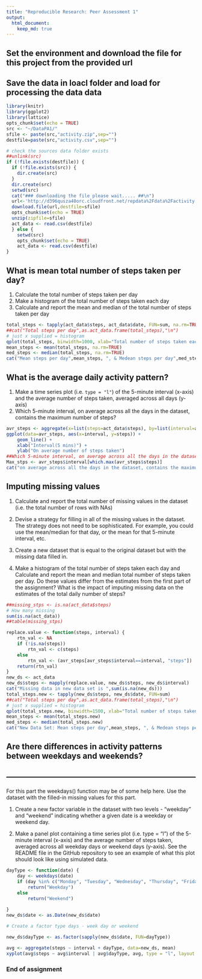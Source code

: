 ```yaml
---
title: "Reproducible Research: Peer Assessment 1"
output: 
  html_document:
    keep_md: true
---
```

## Set the environment and download the file for this project from the provided url
## Save the data in loacl folder and load for processing the data data
```r
library(knitr)
library(ggplot2)
library(lattice)
opts_chunk$set(echo = TRUE)
src <- "~/DataPA1/"
sfile <- paste(src,"activity.zip",sep="")
destfile=paste(src,"activity.csv",sep="")

# check the sources data folder exists
##unlink(src)
if (!file.exists(destfile)) {
  if (!file.exists(src)) {
    dir.create(src)
  }
  dir.create(src)
  setwd(src)
  cat("### downloading the file please wait..... ##\n")
  url<-'http://d396qusza40orc.cloudfront.net/repdata%2Fdata%2Factivity.zip'
  download.file(url,destfile=sfile)
  opts_chunk$set(echo = TRUE)
  unzip(zipfile=sfile)
  act_data <- read.csv(destfile)
  } else {
    setwd(src)
    opts_chunk$set(echo = TRUE)
    act_data <- read.csv(destfile)
}
```

## What is mean total number of steps taken per day?
1. Calculate the total number of steps taken per day
2. Make a histogram of the total number of steps taken each day
3. Calculate and report the mean and median of the total number of steps taken per day

```r
total_steps <- tapply(act_data$steps, act_data$date, FUN=sum, na.rm=TRUE)
##cat("Total steps per day",as.act_data.frame(total_steps),"\n")
# just x supplied = histogram
qplot(total_steps, binwidth=1000, xlab="Total number of steps taken each day", ylab="# of times in a day(Frequency)",main="Histogram of number of steps")
mean_steps <- mean(total_steps, na.rm=TRUE)
med_steps <- median(total_steps, na.rm=TRUE)
cat("Mean steps per day",mean_steps, ", & Medean steps per day",med_steps," \n")
```

## What is the average daily activity pattern?
1. Make a time series plot (i.e. `type = "l"`) of the 5-minute
   interval (x-axis) and the average number of steps taken, averaged
   across all days (y-axis)
2. Which 5-minute interval, on average across all the days in the dataset, contains the maximum number of steps?

```r
avr_steps <- aggregate(x=list(steps=act_data$steps), by=list(interval=act_data$interval),FUN=mean, na.rm=TRUE)
ggplot(data=avr_steps, aes(x=interval, y=steps)) +
    geom_line() +
    xlab("Interval(5 mins)") +
    ylab("On average number of steps taken")
##Which 5-minute interval, on average across all the days in the dataset contains the maximum number of steps?
Max_stps <- avr_steps$interval[which.max(avr_steps$steps)]
cat("on average across all the days in the dataset, contains the maximum number of step is  ",Max_stps)

```


## Imputing missing values
1. Calculate and report the total number of missing values in the dataset (i.e. the total number of rows with NAs)

2. Devise a strategy for filling in all of the missing values in the dataset. The strategy does not need to be sophisticated. For example, you could use the mean/median for that day, or the mean for that 5-minute interval, etc.

3. Create a new dataset that is equal to the original dataset but with the missing data filled in.

4. Make a histogram of the total number of steps taken each day and Calculate and report the mean and median total number of steps taken per day. Do these values differ from the estimates from the first part of the assignment? What is the impact of imputing missing data on the estimates of the total daily number of steps?

```r
##missing_stps <- is.na(act_data$steps)
# How many missing
sum(is.na(act_data))
##table(missing_stps)

replace.value <- function(steps, interval) {
    rtn_val <- NA
    if (!is.na(steps))
        rtn_val <- c(steps)
    else
        rtn_val <- (avr_steps[avr_steps$interval==interval, "steps"])
    return(rtn_val)
}
new_ds <- act_data
new_ds$steps <- mapply(replace.value, new_ds$steps, new_ds$interval)
cat("Missing data in new data set is ",sum(is.na(new_ds)))
total_steps.new <- tapply(new_ds$steps, new_ds$date, FUN=sum)
##cat("Total steps per day",as.act_data.frame(total_steps),"\n")
# just x supplied = histogram
qplot(total_steps.new, binwidth=1500, xlab="Total number of steps taken each day", ylab="# of times in a day(Frequency)",main="Histogram of number of steps(new dataset)")
mean_steps <- mean(total_steps.new)
med_steps <- median(total_steps.new)
cat("New Data Set: Mean steps per day",mean_steps, ", & Medean steps per day",med_steps," \n")
```


## Are there differences in activity patterns between weekdays and weekends?
## ------------------------------------------------------------------------
 For this part the weekdays() function may be of some help here. Use the dataset with the filled-in missing values for this part.

1. Create a new factor variable in the dataset with two levels - "weekday" and "weekend" indicating whether a given date is a weekday or weekend day.

2. Make a panel plot containing a time series plot (i.e. type = "l") of the 5-minute interval (x-axis) and the average number of steps taken, averaged across all weekday days or weekend days (y-axis). See the README file in the GitHub repository to see an example of what this plot should look like using simulated data.

```r
dayType <- function(date) {
    day <- weekdays(date)
    if (day %in% c("Monday", "Tuesday", "Wednesday", "Thursday", "Friday"))
        return("Weekday")
    else 
        return("Weekend")
    
}
new_ds$date <- as.Date(new_ds$date)

# Create a factor type days - week day or weekend

new_ds$dayType <- as.factor(sapply(new_ds$date, FUN=dayType))

avg <- aggregate(steps ~ interval + dayType, data=new_ds, mean)
xyplot(avg$steps ~ avg$interval | avg$dayType, avg, type = "l", layout = c(1, 2), xlab = "Interval", ylab = "Number of steps")


```


### End of assignment